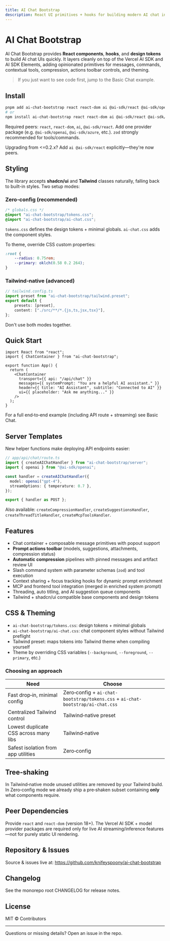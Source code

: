 ```yaml
---
title: AI Chat Bootstrap
description: React UI primitives + hooks for building modern AI chat interfaces quickly. Overview, install options, theming, and core features.
---
```



# AI Chat Bootstrap

AI Chat Bootstrap provides **React components**, **hooks**, and **design tokens** to build AI chat UIs quickly. It layers cleanly on top of the Vercel AI SDK and AI SDK Elements, adding opinionated primitives for messages, commands, contextual tools, compression, actions toolbar controls, and theming.

> If you just want to see code first, jump to the <Link href="/chat/basic-chat">Basic Chat example</Link>.

## Install

```bash
pnpm add ai-chat-bootstrap react react-dom ai @ai-sdk/react @ai-sdk/openai zod
# or
npm install ai-chat-bootstrap react react-dom ai @ai-sdk/react @ai-sdk/openai zod
```

Required peers: `react`, `react-dom`, `ai`, `@ai-sdk/react`. Add one provider package (e.g. `@ai-sdk/openai`, `@ai-sdk/azure`, etc.). `zod` strongly recommended for tools/commands.

Upgrading from &lt;=0.2.x? Add `ai @ai-sdk/react` explicitly—they're now peers.

## Styling

The library accepts **shadcn/ui** and **Tailwind** classes naturally, falling back to built-in styles. Two setup modes:

### Zero‑config (recommended)

```css
/* globals.css */
@import "ai-chat-bootstrap/tokens.css";
@import "ai-chat-bootstrap/ai-chat.css";
```

`tokens.css` defines the design tokens + minimal globals. `ai-chat.css` adds the component styles.

To theme, override CSS custom properties:
```css
:root {
	--radius: 0.75rem;
	--primary: oklch(0.58 0.2 264);
}
```

### Tailwind‑native (advanced)

```ts
// tailwind.config.ts
import preset from "ai-chat-bootstrap/tailwind.preset";
export default {
	presets: [preset],
	content: ["./src/**/*.{js,ts,jsx,tsx}"],
};
```

Don't use both modes together.

## Quick Start

```tsx
import React from "react";
import { ChatContainer } from "ai-chat-bootstrap";

export function App() {
  return (
    <ChatContainer
      transport={{ api: "/api/chat" }}
      messages={{ systemPrompt: "You are a helpful AI assistant." }}
      header={{ title: "AI Assistant", subtitle: "Connected to AI" }}
      ui={{ placeholder: "Ask me anything..." }}
    />
  );
}
```

For a full end‑to‑end example (including API route + streaming) see <Link href="/chat/basic-chat">Basic Chat</Link>.

## Server Templates

New helper functions make deploying API endpoints easier:

```ts
// app/api/chat/route.ts
import { createAIChatHandler } from "ai-chat-bootstrap/server";
import { openai } from "@ai-sdk/openai";

const handler = createAIChatHandler({
  model: openai("gpt-4"),
  streamOptions: { temperature: 0.7 },
});

export { handler as POST };
```

Also available: `createCompressionHandler`, `createSuggestionsHandler`, `createThreadTitleHandler`, `createMcpToolsHandler`.

## Features

- Chat container + composable message primitives with popout support
- **Prompt actions toolbar** (models, suggestions, attachments, compression status)
- **Automatic compression** pipelines with pinned messages and artifact review UI
- Slash command system with parameter schemas (`zod`) and tool execution
- Context sharing + focus tracking hooks for dynamic prompt enrichment
- MCP and frontend tool integration (merged in enriched system prompt)
- Threading, auto titling, and AI suggestion queue components
- Tailwind + shadcn/ui compatible base components and design tokens

## CSS & Theming

- `ai-chat-bootstrap/tokens.css`: design tokens + minimal globals
- `ai-chat-bootstrap/ai-chat.css`: chat component styles without Tailwind preflight
- Tailwind preset: maps tokens into Tailwind theme when compiling yourself
- Theme by overriding CSS variables (`--background`, `--foreground`, `--primary`, etc.)

### Choosing an approach

| Need | Choose |
| ---- | ------ |
| Fast drop‑in, minimal config | Zero‑config + `ai-chat-bootstrap/tokens.css` + `ai-chat-bootstrap/ai-chat.css` |
| Centralized Tailwind control | Tailwind‑native preset |
| Lowest duplicate CSS across many libs | Tailwind‑native |
| Safest isolation from app utilities | Zero‑config |

## Tree‑shaking

In Tailwind‑native mode unused utilities are removed by your Tailwind build. In Zero‑config mode we already ship a pre‑shaken subset containing **only** what components require.

## Peer Dependencies

Provide `react` and `react-dom` (version 18+). The Vercel AI SDK + model provider packages are required only for live AI streaming/inference features—not for purely static UI rendering.

## Repository & Issues

Source & issues live at: https://github.com/knifeyspoony/ai-chat-bootstrap

## Changelog

See the monorepo root <Link href="https://github.com/knifeyspoony/ai-chat-bootstrap/blob/main/CHANGELOG.md">CHANGELOG</Link> for release notes.

## License

MIT © Contributors

---

Questions or missing details? Open an issue in the repo.
